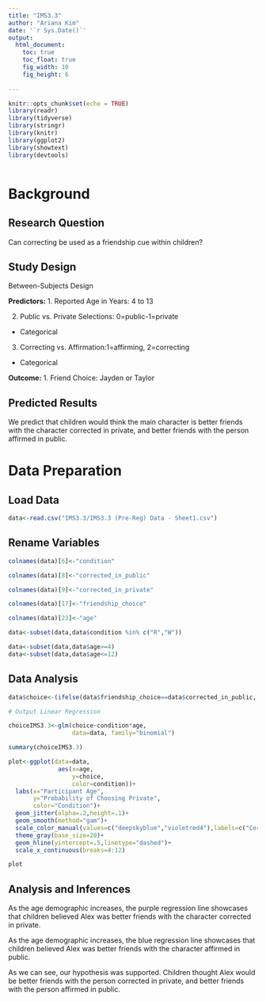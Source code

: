 ```yaml
---
title: "IMS3.3"
author: "Ariana Kim"
date: '`r Sys.Date()`'
output: 
  html_document:
    toc: true
    toc_float: true
    fig_width: 10
    fig_height: 6
    
---
```


```r
knitr::opts_chunk$set(echo = TRUE)
library(readr)
library(tidyverse)
library(stringr)
library(knitr)
library(ggplot2)
library(showtext)
library(devtools)



```

# Background

## Research Question
Can correcting be used as a friendship cue within children? 

## Study Design 
Between-Subjects Design 

**Predictors:**
1. Reported Age in Years: 4 to 13

2. Public vs. Private Selections: 0=public-1=private
  + Categorical
  
3. Correcting vs. Affirmation:1=affirming, 2=correcting
  + Categorical 
  
**Outcome:**
1. Friend Choice: Jayden or Taylor

## Predicted Results 
We predict that children would think the main character is better friends with the character corrected in private, and better friends with the person affirmed in public. 

# Data Preparation 

## Load Data 
```r
data<-read.csv("IMS3.3/IMS3.3 (Pre-Reg) Data - Sheet1.csv") 


```
## Rename Variables 
```r
colnames(data)[6]<-"condition"

colnames(data)[8]<-"corrected_in_public"

colnames(data)[9]<-"corrected_in_private"

colnames(data)[17]<-"friendship_choice"

colnames(data)[23]<-"age"

data<-subset(data,data$condition %in% c("R","W"))

data<-subset(data,data$age>=4)
data<-subset(data,data$age<=12)
```
## Data Analysis 
```r
data$choice<-(ifelse(data$friendship_choice==data$corrected_in_public, 0,1))

# Output Linear Regression 

choiceIMS3.3<-glm(choice~condition*age,
                  data=data, family="binomial")

summary(choiceIMS3.3)

plot<-ggplot(data=data,
              aes(x=age,
                  y=choice,
                  color=condition))+
  labs(x="Participant Age",
       y="Probability of Choosing Private",
       color="Condition")+
  geom_jitter(alpha=.2,height=.1)+
  geom_smooth(method="gam")+
  scale_color_manual(values=c("deepskyblue","violetred4"),labels=c("Correcting","Affirming"))+
  theme_gray(base_size=20)+
  geom_hline(yintercept=.5,linetype="dashed")+
  scale_x_continuous(breaks=4:12)

plot

```

## Analysis and Inferences 

As the age demographic increases, the purple regression line showcases that children believed Alex was better friends with the character corrected in private. 

As the age demographic increases, the blue regression line showcases that children believed Alex was better friends with the character affirmed in public. 

As we can see, our hypothesis was supported. Children thought Alex would be better friends with the person corrected in private, and better friends with the person affirmed in public. 




